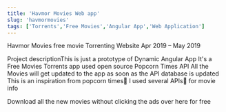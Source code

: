 ```yaml
---
title: 'Havmor Movies Web app'
slug: 'havmormovies'
tags: ['Torrents','Free Movies','Angular App','Web Application']
---
```


Havmor Movies free movie Torrenting Website
Apr 2019 – May 2019

Project descriptionThis is just a prototype of Dynamic Angular App
It's a Free Movies Torrents app used open source Popcorn Times API
All the Movies will get updated to the app as soon as the API database is updated
This is an inspiration from popcorn times🍿 I used several APIs🧠 for movie info

Download all the new movies without clicking the ads over here for free
